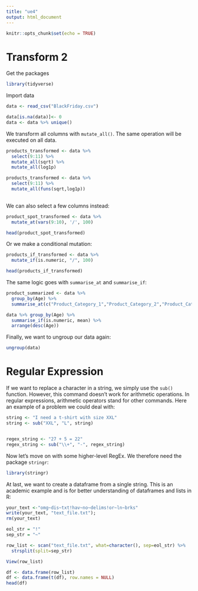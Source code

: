 ---
title: "ue4"
output: html_document
---

```{r setup, include=FALSE}
knitr::opts_chunk$set(echo = TRUE)
```

# Transform 2

Get the packages
```{r}

library(tidyverse)
```

Import data
```{r}
data <- read_csv("BlackFriday.csv")
```


```{r}
data[is.na(data)]<- 0
data <- data %>% unique()
```



We transform all columns with `mutate_all()`. The same operation will be executed on all data.
```{r}
products_transformed <- data %>% 
  select(9:11) %>% 
  mutate_all(sqrt) %>% 
  mutate_all(log1p)

products_transformed <- data %>% 
  select(9:11) %>% 
  mutate_all(funs(sqrt,log1p))
             

```

We can also select a few columns instead:
```{r}
product_spot_transformed <- data %>% 
  mutate_at(vars(9:10), '/', 100)

head(product_spot_transformed)

```



Or we make a conditional mutation:
```{r}
products_if_transformed <- data %>% 
  mutate_if(is.numeric, "/", 100)

head(products_if_transformed)

```



The same logic goes with `summarise_at` and `summarise_if`:
```{r}
product_summarized <- data %>% 
  group_by(Age) %>% 
  summarise_at(c("Product_Category_1","Product_Category_2","Product_Category_3"), mean, na.rm = TRUE)
```


```{r}
data %>% group_by(Age) %>% 
  summarise_if(is.numeric, mean) %>% 
  arrange(desc(Age))
```

Finally, we want to ungroup our data again:
```{r}

ungroup(data)
```

# Regular Expression

If we want to replace a character in a string, we simply use the `sub()` function. However, this command doesn't work for arithmetic operations. In regular expressions, arithmetic operators stand for other commands. Here an example of a problem we could deal with:

```{r}

string <- "I need a t-shirt with size XXL"
string <- sub("XXL", "L", string)


regex_string <- "27 + 5 = 22"
regex_string <- sub("\\+", "-", regex_string)
```





Now let's move on with some higher-level RegEx. We therefore need the package `stringr`:
```{r}
library(stringr)

```


At last, we want to create a dataframe from a single string. This is an academic example and is for better understanding of dataframes and lists in R:
```{r}

your_text <-"omg~dis~txt!hav~no~delims!or~ln~brks"
write(your_text, "text_file.txt");
rm(your_text)

eol_str = "!"
sep_str = "~"

row_list <- scan("text_file.txt", what=character(), sep=eol_str) %>% 
  strsplit(split=sep_str)

View(row_list)

df <- data.frame(row_list)
df <- data.frame(t(df), row.names = NULL)
head(df)

```






